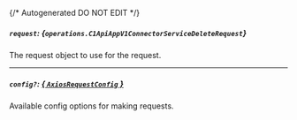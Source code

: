 {/* Autogenerated DO NOT EDIT  */}

##### `request`: *{`operations.C1ApiAppV1ConnectorServiceDeleteRequest`}*
The request object to use for the request.
<Collapsible>
    <C1ApiAppV1ConnectorServiceDeleteRequest/>
</Collapsible>

---
##### `config?`: [*{ `AxiosRequestConfig` }*](https://axios-http.com/docs/req_config)
Available config options for making requests.


